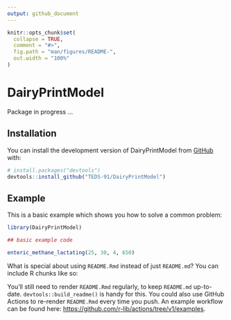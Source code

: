 ```yaml
---
output: github_document
---
```


<!-- README.md is generated from README.Rmd. Please edit that file -->

```r
knitr::opts_chunk$set(
  collapse = TRUE,
  comment = "#>",
  fig.path = "man/figures/README-",
  out.width = "100%"
)
```

# DairyPrintModel

<!-- badges: start -->
<!-- badges: end -->

Package in progress ...

## Installation

You can install the development version of DairyPrintModel from [GitHub](https://github.com/) with:

``` r
# install.packages("devtools")
devtools::install_github("TEDS-91/DairyPrintModel")
```

## Example

This is a basic example which shows you how to solve a common problem:

```r

library(DairyPrintModel)

## basic example code

enteric_methane_lactating(25, 30, 4, 650)

```

What is special about using `README.Rmd` instead of just `README.md`? You can include R chunks like so:

You'll still need to render `README.Rmd` regularly, to keep `README.md` up-to-date. `devtools::build_readme()` is handy for this. You could also use GitHub Actions to re-render `README.Rmd` every time you push. An example workflow can be found here: <https://github.com/r-lib/actions/tree/v1/examples>.


